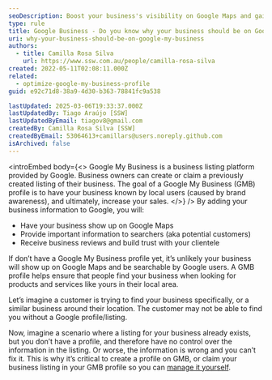 ```yaml
---
seoDescription: Boost your business's visibility on Google Maps and gain customer trust with authentic reviews using Google My Business.
type: rule
title: Google Business - Do you know why your business should be on Google Business?
uri: why-your-business-should-be-on-google-my-business
authors:
  - title: Camilla Rosa Silva
    url: https://www.ssw.com.au/people/camilla-rosa-silva
created: 2022-05-11T02:08:11.000Z
related:
  - optimize-google-my-business-profile
guid: e92c71d8-38a9-4d30-b363-78841fc9a538

lastUpdated: 2025-03-06T19:33:37.000Z
lastUpdatedBy: Tiago Araújo [SSW]
lastUpdatedByEmail: tiagov8@gmail.com
createdBy: Camilla Rosa Silva [SSW]
createdByEmail: 53064613+camillars@users.noreply.github.com
isArchived: false
---
```


<introEmbed
  body={<>
Google My Business is a business listing platform provided by Google. Business owners can create or claim a previously created listing of their business.
The goal of a Google My Business (GMB) profile is to have your business known by local users (caused by brand awareness), and ultimately, increase your sales.
  </>}
/>
By adding your business information to Google, you will:

* Have your business show up on Google Maps
* Provide important information to searchers (aka potential customers)
* Receive business reviews and build trust with your clientele

If don’t have a Google My Business profile yet, it’s unlikely your business will show up on Google Maps and be searchable by Google users. A GMB profile helps ensure that people find your business when looking for products and services like yours in their local area.

Let’s imagine a customer is trying to find your business specifically, or a similar business around their location. The customer may not be able to find you without a Google profile/listing.

Now, imagine a scenario where a listing for your business already exists, but you don’t have a profile, and therefore have no control over the information in the listing. Or worse, the information is wrong and you can’t fix it. This is why it’s critical to create a profile on GMB, or claim your business listing in your GMB profile so you can [manage it yourself](/optimize-google-my-business-profile).

